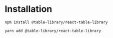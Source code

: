 
<Meta title="Introduction/Installation" />

# Installation

```
npm install @table-library/react-table-library
```

```
yarn add @table-library/react-table-library
```
